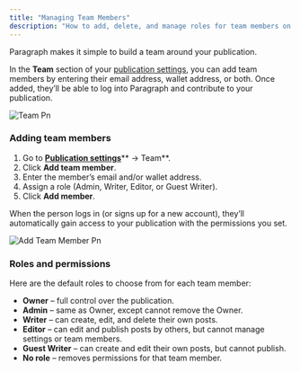 ```yaml
---
title: "Managing Team Members"
description: "How to add, delete, and manage roles for team members on your publication."
---
```


Paragraph makes it simple to build a team around your publication.

In the **Team** section of your [publication settings](https://paragraph.com/settings/publication/blog), you can add team members by entering their email address, wallet address, or both. Once added, they’ll be able to log into Paragraph and contribute to your publication.

![Team Pn](/images/team.png)

### **Adding team members**

1. Go to [**Publication settings**](https://paragraph.com/settings/publication/blog)\*\* → Team\*\*.
2. Click **Add team member**.
3. Enter the member’s email and/or wallet address.
4. Assign a role (Admin, Writer, Editor, or Guest Writer).
5. Click **Add member**.

When the person logs in (or signs up for a new account), they’ll automatically gain access to your publication with the permissions you set.

![Add Team Member Pn](/images/add-team-member.png)

### **Roles and permissions**

Here are the default roles to choose from for each team member:

- **Owner** – full control over the publication.
- **Admin** – same as Owner, except cannot remove the Owner.
- **Writer** – can create, edit, and delete their own posts.
- **Editor** – can edit and publish posts by others, but cannot manage settings or team members.
- **Guest Writer** – can create and edit their own posts, but cannot publish.
- **No role** – removes permissions for that team member.